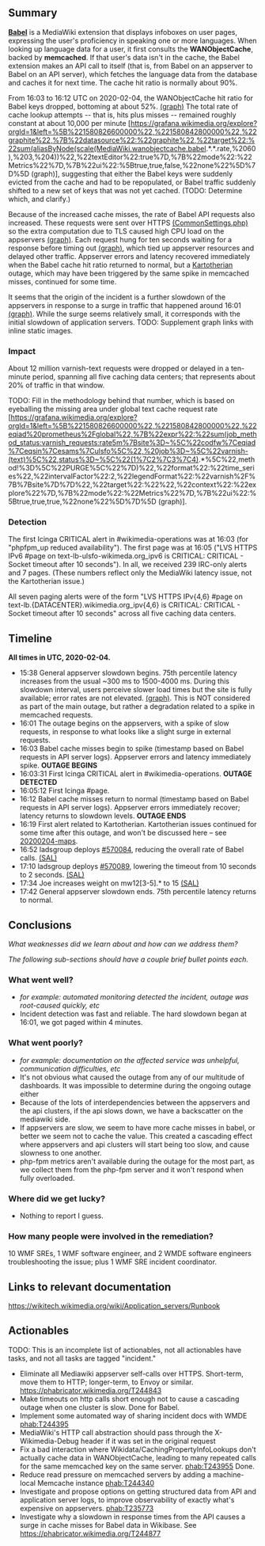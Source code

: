 {{irdoc|status=review}} <!--
The status field should be one of:
* {{irdoc|status=draft}} - Initial status. When you're happy with the state of your draft, change it to {{tl|irdoc-review}}.
* {{irdoc|status=review}} - The incident review working group will contact you then to finalise the report. See also the steps on [[Incident documentation]].
* {{irdoc|status=final}}
-->

== Summary ==

[https://www.mediawiki.org/wiki/Extension:Babel '''Babel'''] is a MediaWiki extension that displays infoboxes on user pages, expressing the user's proficiency in speaking one or more languages. When looking up language data for a user, it first consults the '''WANObjectCache''', backed by '''memcached'''. If that user's data isn't in the cache, the Babel extension makes an API call to itself (that is, from Babel on an appserver to Babel on an API server), which fetches the language data from the database and caches it for next time. The cache hit ratio is normally about 90%.

From 16:03 to 16:12 UTC on 2020-02-04, the WANObjectCache hit ratio for Babel keys dropped, bottoming at about 52%. [https://grafana.wikimedia.org/d/lqE4lcGWz/wanobjectcache-key-group?orgId=1&var-kClass=babel&from=1580826600000&to=1580842800000&fullscreen&panelId=12 (graph)] The total rate of cache lookup attempts -- that is, hits plus misses -- remained roughly constant at about 10,000 per minute [https://grafana.wikimedia.org/explore?orgId=1&left=%5B%221580826600000%22,%221580842800000%22,%22graphite%22,%7B%22datasource%22:%22graphite%22,%22target%22:%22sum(aliasByNode(scale(MediaWiki.wanobjectcache.babel.*.*.rate,%2060),%203,%204))%22,%22textEditor%22:true%7D,%7B%22mode%22:%22Metrics%22%7D,%7B%22ui%22:%5Btrue,true,false,%22none%22%5D%7D%5D (graph)], suggesting that either the Babel keys were suddenly evicted from the cache and had to be repopulated, or Babel traffic suddenly shifted to a new set of keys that was not yet cached. (TODO: Determine which, and clarify.)

Because of the increased cache misses, the rate of Babel API requests also increased. These requests were sent over HTTPS [https://gerrit.wikimedia.org/r/plugins/gitiles/operations/mediawiki-config/+/ca37195a5955db0605a62246aa74119b82e715d0/wmf-config/CommonSettings.php#2695 (CommonSettings.php)] so the extra computation due to TLS caused high CPU load on the appservers [https://grafana.wikimedia.org/d/000000607/cluster-overview?orgId=1&from=1580826600000&to=1580842800000&var-datasource=eqiad%20prometheus%2Fops&var-cluster=appserver&var-instance=All&fullscreen&panelId=2607 (graph)]. Each request hung for ten seconds waiting for a response before timing out [https://grafana.wikimedia.org/d/lqE4lcGWz/wanobjectcache-key-group?orgId=1&from=1580826600000&to=1580842800000&var-kClass=babel&fullscreen&panelId=13 (graph)], which tied up appserver resources and delayed other traffic. Appserver errors and latency recovered immediately when the Babel cache hit ratio returned to normal, but a [[Maps#Kartotherian|Kartotherian]] outage, which may have been triggered by the same spike in memcached misses, continued for some time.

It seems that the origin of the incident is a further slowdown of the appservers in response to a surge in traffic that happened around 16:01 [https://grafana.wikimedia.org/d/RIA1lzDZk/application-servers-red-dashboard?orgId=1&from=1580826600000&to=1580842800000&fullscreen&panelId=17 (graph)]. While the surge seems relatively small, it corresponds with the initial slowdown of application servers.
TODO: Supplement graph links with inline static images.

=== Impact ===
About 12 million varnish-text requests were dropped or delayed in a ten-minute period, spanning all five caching data centers; that represents about 20% of traffic in that window.

TODO: Fill in the methodology behind that number, which is based on eyeballing the missing area under global text cache request rate [https://grafana.wikimedia.org/explore?orgId=1&left=%5B%221580826600000%22,%221580842800000%22,%22eqiad%20prometheus%2Fglobal%22,%7B%22expr%22:%22sum(job_method_status:varnish_requests:rate5m%7Bsite%3D~%5C%22codfw%7Ceqiad%7Ceqsin%7Cesams%7Culsfo%5C%22,%20job%3D~%5C%22varnish-(text)%5C%22,status%3D~%5C%22(1%7C2%7C3%7C4).*%5C%22,method!%3D%5C%22PURGE%5C%22%7D)%22,%22format%22:%22time_series%22,%22intervalFactor%22:2,%22legendFormat%22:%22varnish%2F%7B%7Bsite%7D%7D%22,%22target%22:%22%22,%22context%22:%22explore%22%7D,%7B%22mode%22:%22Metrics%22%7D,%7B%22ui%22:%5Btrue,true,true,%22none%22%5D%7D%5D (graph)].

=== Detection ===
The first Icinga CRITICAL alert in #wikimedia-operations was at 16:03 (for "phpfpm_up reduced availability"). The first page was at 16:05 ("LVS HTTPS IPv6 #page on text-lb-ulsfo-wikimeda.org_ipv6 is CRITICAL: CRITICAL - Socket timeout after 10 seconds"). In all, we received 239 IRC-only alerts and 7 pages. (These numbers reflect only the MediaWiki latency issue, not the Kartotherian issue.)

All seven paging alerts were of the form "LVS HTTPS IPv{4,6} #page on text-lb.{DATACENTER}.wikimedia.org_ipv{4,6} is CRITICAL: CRITICAL - Socket timeout after 10 seconds" across all five caching data centers.

== Timeline ==

'''All times in UTC, 2020-02-04.'''

* 15:38 General appserver slowdown begins. 75th percentile latency increases from the usual ~300 ms to 1500-4000 ms. During this slowdown interval, users perceive slower load times but the site is fully available; error rates are not elevated. [https://grafana.wikimedia.org/d/RIA1lzDZk/application-servers-red-dashboard?orgId=1&from=1580826600000&to=1580842800000&fullscreen&panelId=11 (graph)]. This is NOT considered as part of the main outage, but rather a degradation related to a spike in memcached requests.
* 16:01 The outage begins on the appservers, with a spike of slow requests, in response to what looks like a slight surge in external requests.
* 16:03 Babel cache misses begin to spike (timestamp based on Babel requests in API server logs). Appserver errors and latency immediately spike. '''OUTAGE BEGINS'''
* 16:03:31 First Icinga CRITICAL alert in #wikimedia-operations. '''OUTAGE DETECTED'''
* 16:05:12 First Icinga #page.
* 16:12 Babel cache misses return to normal (timestamp based on Babel requests in API server logs). Appserver errors immediately recover; latency returns to slowdown levels. '''OUTAGE ENDS'''
* 16:19 First alert related to Kartotherian. Kartotherian issues continued for some time after this outage, and won't be discussed here &ndash; see [[Incident documentation/20200204-maps|20200204-maps]].
* 16:52 ladsgroup deploys [https://gerrit.wikimedia.org/r/c/570084 #570084], reducing the overall rate of Babel calls. [https://tools.wmflabs.org/sal/log/AXARHfjffYQT6VcDBMQr (SAL)]
* 17:10 ladsgroup deploys [https://gerrit.wikimedia.org/r/c/570089 #570089], lowering the timeout from 10 seconds to 2 seconds. [https://tools.wmflabs.org/sal/log/AXARLqzMfYQT6VcDBPjo (SAL)]
* 17:34 Joe increases weight on mw12[3-5].* to 15 [https://tools.wmflabs.org/sal/log/AXARREbbvrJzePItncMm (SAL)]
* 17:42 General appserver slowdown ends. 75th percentile latency returns to normal.

== Conclusions ==
''What weaknesses did we learn about and how can we address them?''

''The following sub-sections should have a couple brief bullet points each.''

=== What went well? ===
* ''for example: automated monitoring detected the incident, outage was root-caused quickly, etc''
* Incident detection was fast and reliable. The hard slowdown began at 16:01, we got paged within 4 minutes.
=== What went poorly? ===
* ''for example: documentation on the affected service was unhelpful, communication difficulties, etc''
* It's not obvious what caused the outage from any of our multitude of dashboards. It was impossible to determine during the ongoing outage either
* Because of the lots of interdependencies between the appservers and the api clusters, if the api slows down, we have a backscatter on the mediawiki side.
* If appservers are slow, we seem to have more cache misses in babel, or better we seem not to cache the value. This created a cascading effect where appservers and api clusters will start being too slow, and cause slowness to one another.
* php-fpm metrics aren't available during the outage for the most part, as we collect them from the php-fpm server and it won't respond when fully overloaded. 

=== Where did we get lucky? ===
* Nothing to report I guess.
=== How many people were involved in the remediation? ===

10 WMF SREs, 1 WMF software engineer, and 2 WMDE software engineers troubleshooting the issue; plus 1 WMF SRE incident coordinator.

== Links to relevant documentation ==
https://wikitech.wikimedia.org/wiki/Application_servers/Runbook

== Actionables ==

TODO: This is an incomplete list of actionables, not all actionables have tasks, and not all tasks are tagged "incident."

* Eliminate all Mediawiki appserver self-calls over HTTPS. Short-term, move them to HTTP; longer-term, to Envoy or similar. https://phabricator.wikimedia.org/T244843
* Make timeouts on http calls short enough not to cause a cascading outage when one cluster is slow. Done for Babel.
* Implement some automated way of sharing incident docs with WMDE [[phab:T244395]]
* MediaWiki's HTTP call abstraction should pass through the X-Wikimedia-Debug header if it was set in the original request
* Fix a bad interaction where Wikidata/CachingPropertyInfoLookups don't actually cache data in WANObjectCache, leading to many repeated calls for the same memcached key on the same server. [[phab:T243955]] Done.
* Reduce read pressure on memcached servers by adding a machine-local Memcache instance [[phab:T244340]]
* Investigate and propose options on getting structured data from API and application server logs, to improve observability of exactly what's expensive on appservers. [[phab:T235773]]
* Investigate why a slowdown in response times from the API causes a surge in cache misses for Babel data in Wikibase. See https://phabricator.wikimedia.org/T244877